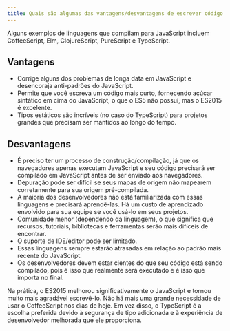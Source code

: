 ```yaml
---
title: Quais são algumas das vantagens/desvantagens de escrever código JavaScript em uma linguagem que compila para JavaScript?
---
```


Alguns exemplos de linguagens que compilam para JavaScript incluem CoffeeScript, Elm, ClojureScript, PureScript e TypeScript.

## Vantagens

- Corrige alguns dos problemas de longa data em JavaScript e desencoraja anti-padrões do JavaScript.
- Permite que você escreva um código mais curto, fornecendo açúcar sintático em cima do JavaScript, o que o ES5 não possui, mas o ES2015 é excelente.
- Tipos estáticos são incríveis (no caso do TypeScript) para projetos grandes que precisam ser mantidos ao longo do tempo.

## Desvantagens

- É preciso ter um processo de construção/compilação, já que os navegadores apenas executam JavaScript e seu código precisará ser compilado em JavaScript antes de ser enviado aos navegadores.
- Depuração pode ser difícil se seus mapas de origem não mapearem corretamente para sua origem pré-compilada.
- A maioria dos desenvolvedores não está familiarizada com essas linguagens e precisará aprendê-las. Há um custo de aprendizado envolvido para sua equipe se você usá-lo em seus projetos.
- Comunidade menor (dependendo da linguagem), o que significa que recursos, tutoriais, bibliotecas e ferramentas serão mais difíceis de encontrar.
- O suporte de IDE/editor pode ser limitado.
- Essas linguagens sempre estarão atrasadas em relação ao padrão mais recente do JavaScript.
- Os desenvolvedores devem estar cientes do que seu código está sendo compilado, pois é isso que realmente será executado e é isso que importa no final.

Na prática, o ES2015 melhorou significativamente o JavaScript e tornou muito mais agradável escrevê-lo. Não há mais uma grande necessidade de usar o CoffeeScript nos dias de hoje. Em vez disso, o TypeScript é a escolha preferida devido à segurança de tipo adicionada e à experiência de desenvolvedor melhorada que ele proporciona.

